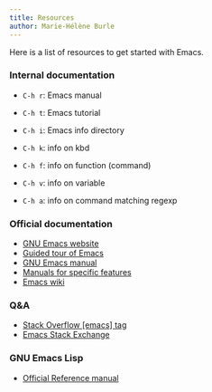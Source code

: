 ```yaml
---
title: Resources
author: Marie-Hélène Burle
---
```


:::{.def}

Here is a list of resources to get started with Emacs.

:::

### Internal documentation

- `C-h r`: Emacs manual
- `C-h t`: Emacs tutorial
- `C-h i`: Emacs info directory

- `C-h k`: info on kbd
- `C-h f`: info on function (command)
- `C-h v`: info on variable
- `C-h a`: info on command matching regexp

### Official documentation

- [GNU Emacs website](https://www.gnu.org/software/emacs/)
- [Guided tour of Emacs](https://www.gnu.org/software/emacs/tour/index.html)
- [GNU Emacs manual](https://www.gnu.org/software/emacs/manual/html_node/emacs/index.html)
- [Manuals for specific features](https://www.gnu.org/software/emacs/manual/)
- [Emacs wiki](https://www.emacswiki.org/)

### Q&A

- [Stack Overflow [emacs] tag](https://stackoverflow.com/questions/tagged/emacs)
- [Emacs Stack Exchange](https://emacs.stackexchange.com/questions?tab=Newest)

### GNU Emacs Lisp

- [Official Reference manual](https://www.gnu.org/software/emacs/manual/elisp.html)
